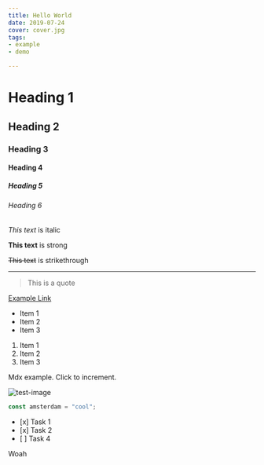 ```yaml
---
title: Hello World
date: 2019-07-24
cover: cover.jpg
tags:
- example
- demo

---
```

<!-- Headings -->

# Heading 1

## Heading 2

### Heading 3

#### Heading 4

##### Heading 5

###### Heading 6

<!-- Italics -->
_This text_ is italic

<!-- Strong -->
**This text** is strong

<!-- Strikethrough -->
~~This text~~ is strikethrough

<!-- Horizontal Rule -->

***

<!-- Blockquote -->

> This is a quote

<!-- Links -->
[Example Link](https://www.google.com)

<!-- UL -->

* Item 1
* Item 2
* Item 3

<!-- OL -->

1. Item 1
2. Item 2
3. Item 3

<!-- MDX example -->

<Example>Mdx example. Click to increment.</Example>

<!-- Images -->
![test-image](cover.jpg)

<!-- Code -->

```javascript
const amsterdam = "cool";
```

<!-- Task List -->

* \[x\] Task 1
* \[x\] Task 2
* \[ \] Task 4

Woah